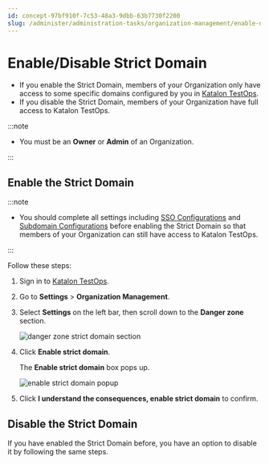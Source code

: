 ```yaml
---
id: concept-97bf910f-7c53-48a3-9dbb-63b7730f2200
slug: /administer/administration-tasks/organization-management/enable-disable-strict-domain
---
```


# Enable/Disable Strict Domain

-   If you enable the Strict Domain, members of your Organization only have access to some specific domains configured by you in [Katalon TestOps](https://testops.katalon.io/login).
-   If you disable the Strict Domain, members of your Organization have full access to Katalon TestOps.


:::note

-   You must be an **Owner** or **Admin** of an Organization.

:::

## Enable the Strict Domain


:::note

-   You should complete all settings including [SSO Configurations](/administer/administration-tasks/organization-management/single-sign-on-configurations) and [Subdomain Configurations](/administer/administration-tasks/organization-management/subdomain-configurations) before enabling the Strict Domain so that members of your Organization can still have access to Katalon TestOps.


:::

Follow these steps:

1.  Sign in to [Katalon TestOps](https://testops.katalon.io/login).

2.  Go to **Settings** &gt; **Organization Management**.

3.  Select **Settings** on the left bar, then scroll down to the **Danger zone** section.

    <img src="https://github.com/katalon-studio/docs-images/raw/master/katalon-analytics/docs/testops-revamp-july-strict-domain/strict-domain-section-in-settings.png" alt="danger zone strict domain section" />

4.  Click **Enable strict domain**.

    The **Enable strict domain** box pops up.

    <img src="https://github.com/katalon-studio/docs-images/raw/master/katalon-analytics/docs/testops-revamp-july-strict-domain/enable-strict-domain-popup.png" alt="enable strict domain popup" />

5.  Click **I understand the consequences, enable strict domain** to confirm.


## Disable the Strict Domain

If you have enabled the Strict Domain before, you have an option to disable it by following the same steps.